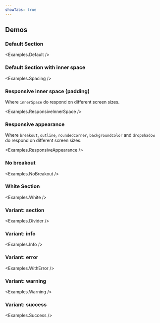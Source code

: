 ```yaml
---
showTabs: true
---
```



## Demos

### Default Section

<Examples.Default />

### Default Section with inner space

<Examples.Spacing />

### Responsive inner space (padding)

Where `innerSpace` do respond on different screen sizes.

<Examples.ResponsiveInnerSpace />

### Responsive appearance

Where `breakout`, `outline`, `roundedCorner`, `backgroundColor` and `dropShadow` do respond on different screen sizes.

<Examples.ResponsiveAppearance />

### No breakout

<Examples.NoBreakout />

### White Section

<Examples.White />

### Variant: section

<Examples.Divider />

### Variant: info

<Examples.Info />

### Variant: error

<Examples.WithError />

### Variant: warning

<Examples.Warning />

### Variant: success

<Examples.Success />

<VisibleWhenVisualTest>
  <Examples.SectionZIndex />
</VisibleWhenVisualTest>
